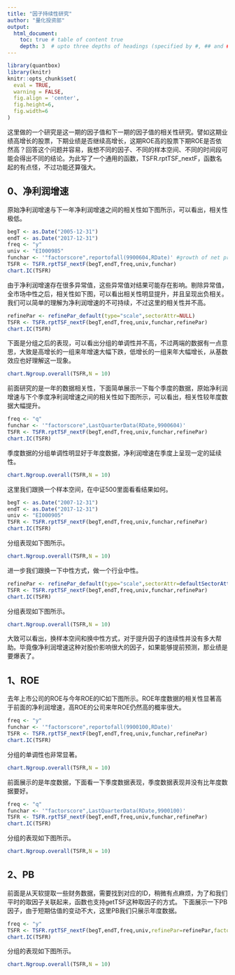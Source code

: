```yaml
---
title: "因子持续性研究"
author: "量化投资部"
output: 
  html_document:
    toc: true # table of content true
    depth: 3  # upto three depths of headings (specified by #, ## and ###)
---
```




```r
library(quantbox)
library(knitr)
knitr::opts_chunk$set(
  eval = TRUE,
  warning = FALSE,
  fig.align = 'center',
  fig.height=6,
  fig.width=6
)
```

这里做的一个研究是这一期的因子值和下一期的因子值的相关性研究。譬如这期业绩高增长的股票，下期业绩是否继续高增长，这期ROE高的股票下期ROE是否依然高？回答这个问题并容易，我想不同的因子、不同的样本空间、不同的时间段可能会得出不同的结论。为此写了一个通用的函数，TSFR.rptTSF_nextF，函数名起的有点怪，不过功能还算强大。


## 0、净利润增速

原始净利润增速与下一年净利润增速之间的相关性如下图所示，可以看出，相关性极低。
```r
begT <- as.Date("2005-12-31")
endT <- as.Date("2017-12-31")
freq <- "y"
univ <- "EI000985"
funchar <- '"factorscore",reportofall(9900604,RDate)' #growth of net profit
TSFR <- TSFR.rptTSF_nextF(begT,endT,freq,univ,funchar)
chart.IC(TSFR)
```


由于净利润增速存在很多异常值，这些异常值对结果可能存在影响。剔除异常值，全市场中性之后，相关性如下图，可以看出相关性明显提升，并且呈现出负相关。我们可以简单的理解为净利润增速的不可持续，不过这里的相关性并不高。
```r
refinePar <- refinePar_default(type="scale",sectorAttr=NULL)
TSFR <- TSFR.rptTSF_nextF(begT,endT,freq,univ,funchar,refinePar)
chart.IC(TSFR)
```


下面是分组之后的表现，可以看出分组的单调性并不高，不过两端的数据有一点意思，大致是高增长的一组来年增速大幅下跌，低增长的一组来年大幅增长，从基数效应也好理解这一现象。
```r
chart.Ngroup.overall(TSFR,N = 10)
```

前面研究的是一年的数据相关性，下面简单展示一下每个季度的数据，原始净利润增速与下个季度净利润增速之间的相关性如下图所示，可以看出，相关性较年度数据大幅提升。
```r
freq <- "q"
funchar <- '"factorscore",LastQuarterData(RDate,9900604)'
TSFR <- TSFR.rptTSF_nextF(begT,endT,freq,univ,funchar,refinePar)
chart.IC(TSFR)
```


季度数据的分组单调性明显好于年度数据，净利润增速在季度上呈现一定的延续性。
```r
chart.Ngroup.overall(TSFR,N = 10)
```


这里我们跟换一个样本空间，在中证500里面看看结果如何。
```r
begT <- as.Date("2007-12-31")
endT <- as.Date("2017-12-31")
univ <- "EI000905"
TSFR <- TSFR.rptTSF_nextF(begT,endT,freq,univ,funchar,refinePar)
chart.IC(TSFR)
```

分组表现如下图所示。
```r
chart.Ngroup.overall(TSFR,N = 10)
```


进一步我们跟换一下中性方式，做一个行业中性。
```r
refinePar <- refinePar_default(type="scale",sectorAttr=defaultSectorAttr())
TSFR <- TSFR.rptTSF_nextF(begT,endT,freq,univ,funchar,refinePar)
chart.IC(TSFR)
```

分组表现如下图所示。
```r
chart.Ngroup.overall(TSFR,N = 10)
```


大致可以看出，换样本空间和换中性方式，对于提升因子的连续性并没有多大帮助。毕竟像净利润增速这种对股价影响很大的因子，如果能够提前预测，那业绩是要爆表了。

## 1、ROE

去年上市公司的ROE与今年ROE的IC如下图所示。ROE年度数据的相关性显著高于前面的净利润增速，高ROE的公司来年ROE仍然高的概率很大。
```r
freq <- "y"
funchar <- '"factorscore",reportofall(9900100,RDate)'
TSFR <- TSFR.rptTSF_nextF(begT,endT,freq,univ,funchar,refinePar)
chart.IC(TSFR)
```


分组的单调性也非常显著。
```r
chart.Ngroup.overall(TSFR,N = 10)
```


前面展示的是年度数据，下面看一下季度数据表现，季度数据表现并没有比年度数据要好。
```r
freq <- "q"
funchar <- '"factorscore",LastQuarterData(RDate,9900100)'
TSFR <- TSFR.rptTSF_nextF(begT,endT,freq,univ,funchar,refinePar)
chart.IC(TSFR)
```

分组的表现如下图所示。
```r
chart.Ngroup.overall(TSFR,N = 10)
```



## 2、PB
前面是从天软提取一些财务数据，需要找到对应的ID，稍微有点麻烦，为了和我们平时的取因子关联起来，函数也支持getTSF这种取因子的方式。
下面展示一下PB因子，由于短期估值的变动不大，这里PB我们只展示年度数据。
```r
freq <- "y"
TSFR <- TSFR.rptTSF_nextF(begT,endT,freq,univ,refinePar=refinePar,factorFun='gf.PB_mrq', factorPar = list(fillna = TRUE))
chart.IC(TSFR)
```


分组的表现如下图所示。
```r
chart.Ngroup.overall(TSFR,N = 10)
```





